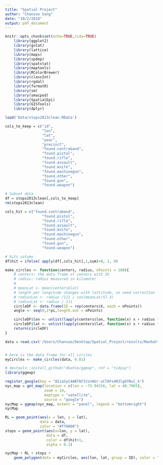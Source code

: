 ```yaml
---
title: "Spatial Project"
author: "Chansoo Song"
date: "10/2/2018"
output: pdf_document
---
```


```r
knitr::opts_chunk$set(echo=TRUE,tidy=TRUE)
    library(ggplot2)
    library(gstat)
    library(lattice)
    library(maps)
    library(spdep)
    library(spatstat)
    library(maptools)
    library(RColorBrewer)
    library(classInt)
    library(rgdal)
    library(formatR)
    library(sm)
    library(smacpod)
    library(SpatialEpi)
    library(GISTools)
    library(dplyr)
```

```r
load('Data/stops2013clean.RData')

cols_to_keep = c("id",
                 "lon",
                 "lat",
                 "year",
                 "precinct",
                 "found.contraband",
                 "found.pistol",
                 "found.rifle",
                 "found.assault",
                 "found.knife",
                 "found.machinegun",
                 "found.other",
                 "found.gun",
                 "found.weapon")

# Subset data
df = stops2013clean[,cols_to_keep]
rm(stops2013clean)
```


```r
cols_hit = c("found.contraband",
                 "found.pistol",
                 "found.rifle",
                 "found.assault",
                 "found.knife",
                 "found.machinegun",
                 "found.other",
                 "found.gun",
                 "found.weapon")

# hits column
df$hit = ifelse( apply(df[,cols_hit],1,sum)>0, 1, 0)
```

```r
make_circles <- function(centers, radius, nPoints = 100){
    # centers: the data frame of centers with ID
    # radius: radius measured in kilometer
    #
    # meanLat <- mean(centers$lat)
    # length per longitude changes with lattitude, so need correction
    # radiusLon <- radius /111 / cos(meanLat/57.3) 
    # radiusLat <- radius / 111
    circleDF <- data.frame(ID = rep(centers$X, each = nPoints))
    angle <- seq(0,2*pi,length.out = nPoints)

    circleDF$lon <- unlist(lapply(centers$lon, function(x) x + radius * cos(angle)))
    circleDF$lat <- unlist(lapply(centers$lat, function(x) x + radius * sin(angle)))
    return(circleDF)
}

data = read.csv('/Users/Chansoo/Desktop/Spatial_Project/results/Manhattan_0.01_result.csv',header = T)


# here is the data frame for all circles
myCircles <- make_circles(data, 0.01)
```


```r
# devtools::install_github("dkahle/ggmap", ref = "tidyup")
library(ggmap)

register_google(key = "AIzaSyC4ABT6F3JznHUr-uCTAFs4R3lgDYNul_k")
nyc_map = get_map(location = c(lon = -73.94316, lat = 40.7965), 
                  zoom = 14, 
                  maptype = "satellite",
                  source = "google")
nycMap = ggmap(nyc_map, extent = "panel", legend = "bottomright")
nycMap

RL = geom_point(aes(x = lon, y = lat), 
                data = data, 
                color = "#ff0000")
stops = geom_point(aes(x=lon, y = lat), 
                   data = df, 
                   color = df$hit+1,
                   alpha = 0.2)

nycMap + RL + stops +
    geom_polygon(data = myCircles, aes(lon, lat, group = ID), color = "red", alpha = 0)

```












